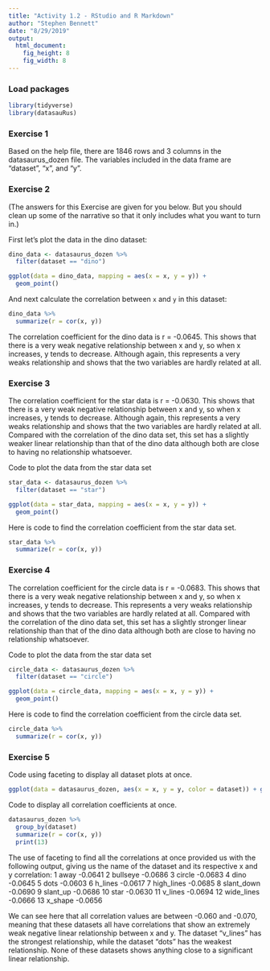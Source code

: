 ```yaml
---
title: "Activity 1.2 - RStudio and R Markdown"
author: "Stephen Bennett"
date: "8/29/2019"
output: 
  html_document: 
    fig_height: 8
    fig_width: 8
---
```


### Load packages

```r
library(tidyverse) 
library(datasauRus)
```


### Exercise 1

Based on the help file, there are 1846 rows and 3 columns in the datasaurus_dozen file. The variables included in the data frame are "dataset", "x", and "y".

### Exercise 2

(The answers for this Exercise are given for you below. But you should clean up some of the narrative so that it only includes what you want to turn in.)

First let's plot the data in the dino dataset:

```r
dino_data <- datasaurus_dozen %>%
  filter(dataset == "dino")

ggplot(data = dino_data, mapping = aes(x = x, y = y)) +
  geom_point()
```

And next calculate the correlation between `x` and `y` in this dataset:

```r
dino_data %>%
  summarize(r = cor(x, y))
```
The correlation coefficient for the dino data is r = -0.0645. This shows that there is a very weak negative relationship between x and y, so when x increases, y tends to decrease. Although again, this represents a very weaks relationship and shows that the two variables are hardly related at all.

### Exercise 3

The correlation coefficient for the star data is r = -0.0630. This shows that there is a very weak negative relationship between x and y, so when x increases, y tends to decrease. Although again, this represents a very weaks relationship and shows that the two variables are hardly related at all. Compared with the correlation of the dino data set, this set has a slightly weaker linear relationship than that of the dino data although both are close to having no relationship whatsoever.

Code to plot the data from the star data set
```r
star_data <- datasaurus_dozen %>%
  filter(dataset == "star")

ggplot(data = star_data, mapping = aes(x = x, y = y)) +
  geom_point()
```

Here is code to find the correlation coefficient from the star data set.

```r
star_data %>%
  summarize(r = cor(x, y))
```

### Exercise 4

The correlation coefficient for the circle data is r = -0.0683. This shows that there is a very weak negative relationship between x and y, so when x increases, y tends to decrease. This represents a very weaks relationship and shows that the two variables are hardly related at all. Compared with the correlation of the dino data set, this set has a slightly stronger linear relationship than that of the dino data although both are close to having no relationship whatsoever.

Code to plot the data from the star data set
```r
circle_data <- datasaurus_dozen %>%
  filter(dataset == "circle")

ggplot(data = circle_data, mapping = aes(x = x, y = y)) +
  geom_point()
```

Here is code to find the correlation coefficient from the circle data set.
```r
circle_data %>%
  summarize(r = cor(x, y))
```

### Exercise 5

Code using faceting to display all dataset plots at once.
```r
ggplot(data = datasaurus_dozen, aes(x = x, y = y, color = dataset)) + geom_point() + facet_wrap(~ dataset, ncol = 3) + theme(legend.position = "none")
```

Code to display all correlation coefficients at once.
```r
datasaurus_dozen %>%
  group_by(dataset)
  summarize(r = cor(x, y))
  print(13)
```

The use of faceting to find all the correlations at once provided us with the following output, giving us the name of the dataset and its respective x and y correlation:
 1 away       -0.0641
 2 bullseye   -0.0686
 3 circle     -0.0683
 4 dino       -0.0645
 5 dots       -0.0603
 6 h_lines    -0.0617
 7 high_lines -0.0685
 8 slant_down -0.0690
 9 slant_up   -0.0686
10 star       -0.0630
11 v_lines    -0.0694
12 wide_lines -0.0666
13 x_shape    -0.0656

We can see here that all correlation values are between -0.060 and -0.070, meaning that these datasets all have correlations that show an extremely weak negative linear relationship between x and y. The dataset "v_lines" has the strongest relationship, while the dataset "dots" has the weakest relationship. None of these datasets shows anything close to a significant linear relationship.
